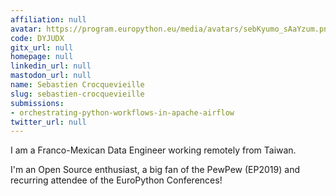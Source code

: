 ```yaml
---
affiliation: null
avatar: https://program.europython.eu/media/avatars/sebKyumo_sAaYzum.png
code: DYJUDX
gitx_url: null
homepage: null
linkedin_url: null
mastodon_url: null
name: Sebastien Crocquevieille
slug: sebastien-crocquevieille
submissions:
- orchestrating-python-workflows-in-apache-airflow
twitter_url: null
---
```


I am a Franco-Mexican Data Engineer working remotely from Taiwan.

I'm an Open Source enthusiast, a big fan of the PewPew (EP2019) and recurring attendee of the EuroPython Conferences!
